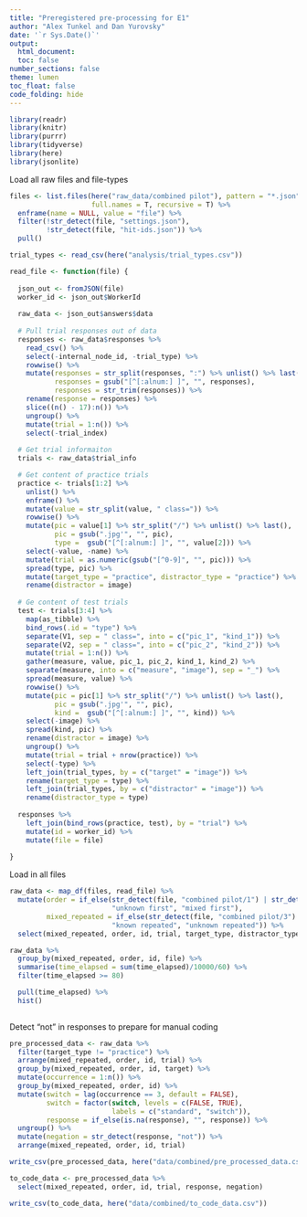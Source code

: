 ```yaml
---
title: "Preregistered pre-processing for E1"
author: "Alex Tunkel and Dan Yurovsky"
date: '`r Sys.Date()`'
output: 
  html_document:
  toc: false
number_sections: false
theme: lumen
toc_float: false
code_folding: hide
---
```


```r
library(readr)
library(knitr)
library(purrr)
library(tidyverse)
library(here)
library(jsonlite)
```

Load all raw files and file-types
```r
files <- list.files(here("raw_data/combined pilot"), pattern = "*.json",
                    full.names = T, recursive = T) %>%
  enframe(name = NULL, value = "file") %>%
  filter(!str_detect(file, "settings.json"), 
         !str_detect(file, "hit-ids.json")) %>%
  pull()

trial_types <- read_csv(here("analysis/trial_types.csv"))
```

```r
read_file <- function(file) {
  
  json_out <- fromJSON(file)
  worker_id <- json_out$WorkerId
  
  raw_data <- json_out$answers$data 
  
  # Pull trial responses out of data
  responses <- raw_data$responses %>%
    read_csv() %>%
    select(-internal_node_id, -trial_type) %>%
    rowwise() %>%
    mutate(responses = str_split(responses, ":") %>% unlist() %>% last(),
           responses = gsub("[^[:alnum:] ]", "", responses),
           responses = str_trim(responses)) %>%
    rename(response = responses) %>%
    slice((n() - 17):n()) %>%
    ungroup() %>%
    mutate(trial = 1:n()) %>%
    select(-trial_index)
  
  # Get trial informaiton
  trials <- raw_data$trial_info 

  # Get content of practice trials
  practice <- trials[1:2] %>%
    unlist() %>%
    enframe() %>%
    mutate(value = str_split(value, " class=")) %>%
    rowwise() %>%
    mutate(pic = value[1] %>% str_split("/") %>% unlist() %>% last(),
           pic = gsub(".jpg'", "", pic),
           type =  gsub("[^[:alnum:] ]", "", value[2])) %>%
    select(-value, -name) %>%
    mutate(trial = as.numeric(gsub("[^0-9]", "", pic))) %>%
    spread(type, pic) %>%
    mutate(target_type = "practice", distractor_type = "practice") %>%
    rename(distractor = image)
  
  # Ge content of test trials
  test <- trials[3:4] %>%
    map(as_tibble) %>%
    bind_rows(.id = "type") %>%
    separate(V1, sep = " class=", into = c("pic_1", "kind_1")) %>%
    separate(V2, sep = " class=", into = c("pic_2", "kind_2")) %>%
    mutate(trial = 1:n()) %>%
    gather(measure, value, pic_1, pic_2, kind_1, kind_2) %>%
    separate(measure, into = c("measure", "image"), sep = "_") %>%
    spread(measure, value) %>%
    rowwise() %>%
    mutate(pic = pic[1] %>% str_split("/") %>% unlist() %>% last(),
           pic = gsub(".jpg'", "", pic),
           kind =  gsub("[^[:alnum:] ]", "", kind)) %>%
    select(-image) %>%
    spread(kind, pic) %>%
    rename(distractor = image) %>%
    ungroup() %>%
    mutate(trial = trial + nrow(practice)) %>%
    select(-type) %>%
    left_join(trial_types, by = c("target" = "image")) %>%
    rename(target_type = type) %>%
    left_join(trial_types, by = c("distractor" = "image")) %>%
    rename(distractor_type = type)
  
  responses %>%
    left_join(bind_rows(practice, test), by = "trial") %>%
    mutate(id = worker_id) %>%
    mutate(file = file)
  
}

```

Load in all files
```r
raw_data <- map_df(files, read_file) %>%
  mutate(order = if_else(str_detect(file, "combined pilot/1") | str_detect(file, "combined pilot/3"), 
                         "unknown first", "mixed first"),
         mixed_repeated = if_else(str_detect(file, "combined pilot/3") | str_detect(file, "combined pilot/4"), 
                         "known repeated", "unknown repeated")) %>%
  select(mixed_repeated, order, id, trial, target_type, distractor_type, response, time_elapsed, target, distractor, file, time_elapsed)
```


```r
raw_data %>%
  group_by(mixed_repeated, order, id, file) %>%
  summarise(time_elapsed = sum(time_elapsed)/10000/60) %>%
  filter(time_elapsed >= 80)

  pull(time_elapsed) %>%
  hist()
  
```


Detect "not" in responses to prepare for manual coding
```r
pre_processed_data <- raw_data %>%
  filter(target_type != "practice") %>%
  arrange(mixed_repeated, order, id, trial) %>%
  group_by(mixed_repeated, order, id, target) %>%
  mutate(occurrence = 1:n()) %>%
  group_by(mixed_repeated, order, id) %>%
  mutate(switch = lag(occurrence == 3, default = FALSE),
         switch = factor(switch, levels = c(FALSE, TRUE), 
                         labels = c("standard", "switch")),
         response = if_else(is.na(response), "", response)) %>%
  ungroup() %>%
  mutate(negation = str_detect(response, "not")) %>%
  arrange(mixed_repeated, order, id, trial)

write_csv(pre_processed_data, here("data/combined/pre_processed_data.csv"))

to_code_data <- pre_processed_data %>%
  select(mixed_repeated, order, id, trial, response, negation)

write_csv(to_code_data, here("data/combined/to_code_data.csv"))
```


